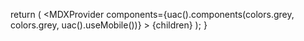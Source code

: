 
  return (
    <MDXProvider
      components={uac().components(colors.grey, colors.grey, uac().useMobile())}
    >
      {children}
    </MDXProvider>
  );
}

[comment]: # "↓↓↓ Editable ↓↓↓"

<IntroductionHowToUse />
